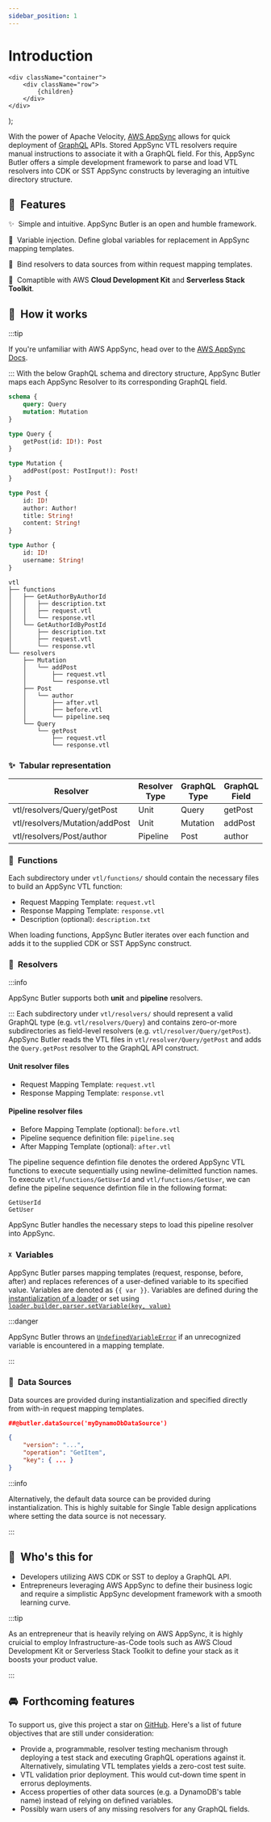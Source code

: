 ```yaml
---
sidebar_position: 1
---
```


# Introduction


    <div className="container">
        <div className="row">
            {children}
        </div>
    </div>
);

With the power of Apache Velocity, [AWS AppSync](https://aws.amazon.com/appsync/) allows for quick deployment of [GraphQL](https://graphql.org/) APIs. Stored AppSync VTL resolvers require manual instructions
to associate it with a GraphQL field. For this, AppSync Butler offers a simple development framework to parse and load VTL resolvers into CDK or SST AppSync constructs by leveraging an intuitive directory structure.  

## 🚀  Features
✨  Simple and intuitive. AppSync Butler is an open and humble framework.   
   
💉  Variable injection. Define global variables for replacement in AppSync mapping templates.

🦄  Bind resolvers to data sources from within request mapping templates.  
  
🥞  Comaptible with AWS **Cloud Development Kit** and **Serverless Stack Toolkit**.  

## 🤔  How it works
:::tip

If you're unfamiliar with AWS AppSync, head over to the [AWS AppSync Docs](https://docs.aws.amazon.com/appsync/latest/devguide/what-is-appsync.html).

:::
With the below GraphQL schema and directory structure, AppSync Butler maps each AppSync Resolver to its corresponding GraphQL field.
<Row>
<div className="col col--6">

```graphql
schema {
    query: Query
    mutation: Mutation
}

type Query {
    getPost(id: ID!): Post
}

type Mutation {
    addPost(post: PostInput!): Post!
}

type Post {
    id: ID!
    author: Author!
    title: String!
    content: String!
}

type Author {
    id: ID!
    username: String!
}
```

</div>
<div className="col col--6">

```tree
vtl
├── functions
│   ├── GetAuthorByAuthorId
│   │   ├── description.txt
│   │   ├── request.vtl
│   │   └── response.vtl
│   └── GetAuthorIdByPostId
│       ├── description.txt
│       ├── request.vtl
│       └── response.vtl
└── resolvers
    ├── Mutation
    │   └── addPost
    │       ├── request.vtl
    │       └── response.vtl
    ├── Post
    │   └── author
    │       ├── after.vtl
    │       ├── before.vtl
    │       └── pipeline.seq
    └── Query
        └── getPost
            ├── request.vtl
            └── response.vtl
```

</div>
</Row>

### ✨  Tabular representation

Resolver                        | Resolver Type | GraphQL Type | GraphQL Field
--------------------------------|---------------|--------------|--------------
vtl/resolvers/Query/getPost     | Unit          | Query        | getPost
vtl/resolvers/Mutation/addPost  | Unit          | Mutation     | addPost
vtl/resolvers/Post/author       | Pipeline      | Post         | author

### 🤖  Functions
Each subdirectory under `vtl/functions/` should contain the necessary files to build an AppSync VTL function:
- Request Mapping Template: `request.vtl` 
- Response Mapping Template: `response.vtl`
- Description (optional): `description.txt`

When loading functions, AppSync Butler iterates over each function and adds it to the supplied CDK or SST AppSync construct.

### 🧠  Resolvers
:::info

AppSync Butler supports both **unit** and **pipeline** resolvers.

:::
Each subdirectory under `vtl/resolvers/` should represent a valid GraphQL type (e.g. `vtl/resolvers/Query`) and contains zero-or-more subdirectories as field-level resolvers (e.g. `vtl/resolver/Query/getPost`). AppSync Butler reads the VTL files in `vtl/resolver/Query/getPost` and adds the `Query.getPost` resolver to the GraphQL API construct.    

#### Unit resolver files
- Request Mapping Template: `request.vtl`
- Response Mapping Template: `response.vtl`

#### Pipeline resolver files
- Before Mapping Template (optional): `before.vtl`
- Pipeline sequence definition file: `pipeline.seq`
- After Mapping Template (optional): `after.vtl` 
 
The pipeline sequence defintion file denotes the ordered AppSync VTL functions to execute sequentially using newline-delimitted function names. To execute `vtl/functions/GetUserId` and `vtl/functions/GetUser`, we can define the pipeline sequence defintion file in the following format:
```
GetUserId
GetUser
```
AppSync Butler handles the necessary steps to load this pipeline resolver into AppSync.

### ᵡ  Variables
AppSync Butler parses mapping templates (request, response, before, after) and
replaces references of a user-defined variable to its specified value.
Variables are denoted as `{{ var }}`. Variables are defined during the
[instantialization of a loader](/docs/api/#createloader) or set using
[`loader.builder.parser.setVariable(key, value)`](/docs/api/classes/Parser#setvariable)

:::danger

AppSync Butler throws an [`UndefinedVariableError`](/docs/api/classes/UndefinedVariableError) if an unrecognized
variable is encountered in a mapping template.

:::

### 🔮  Data Sources
Data sources are provided during instantialization and specified directly from
with-in request mapping templates.
```json title="/vtl/resolvers/Query/getPost/request.vtl" {1}
##@butler.dataSource('myDynamoDbDataSource')

{
    "version": "...",
    "operation": "GetItem",
    "key": { ... }
}
```
:::info

Alternatively, the default data source can be provided during instantialization.
This is highly suitable for Single Table design applications where setting the
data source is not necessary.

:::

## 🎯  Who's this for
- Developers utilizing AWS CDK or SST to deploy a GraphQL API.
- Entrepreneurs leveraging AWS AppSync to define their business logic
and require a simplistic AppSync development framework with a
smooth learning curve.

:::tip

As an entrepreneur that is heavily relying on AWS AppSync, it is highly cruicial
to employ Infrastructure-as-Code tools such as AWS Cloud Development Kit or Serverless
Stack Toolkit to define your stack as it boosts your product value.

:::
## 🚘  Forthcoming features
To support us, give this project a star on [GitHub](https://github.com/alichry/aws-appsync-butler). Here's a list of future objectives that are still under consideration:
- Provide a, programmable, resolver testing mechanism through deploying a test stack and executing GraphQL
operations against it. Alternatively, simulating VTL templates yields a zero-cost test suite.
- VTL validation prior deployment. This would cut-down time spent in errorus deployments.
- Access properties of other data sources (e.g. a DynamoDB's table name) instead of relying
on defined variables.
- Possibly warn users of any missing resolvers for any GraphQL fields.